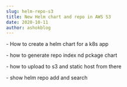 ```yaml
---
slug: helm-repo-s3
title: New Helm chart and repo in AWS S3
date: 2020-10-11
author: ashokblog
---
```

\- How to create a helm chart for a k8s app

\- how to generate repo index nd pckage chart

\- how to upload to s3 and static host from there

\- show helm repo add and search